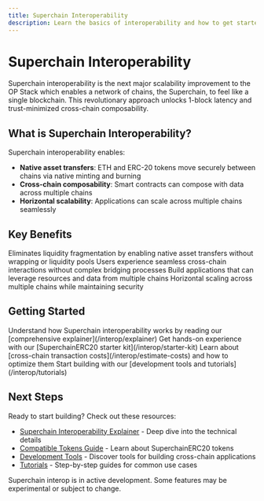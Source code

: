 ```yaml
---
title: Superchain Interoperability
description: Learn the basics of interoperability and how to get started building cross-chain applications.
---
```


# Superchain Interoperability

Superchain interoperability is the next major scalability improvement to the OP Stack which enables a network of chains, the Superchain, to feel like a single blockchain. This revolutionary approach unlocks 1-block latency and trust-minimized cross-chain composability.

## What is Superchain Interoperability?

Superchain interoperability enables:

*   **Native asset transfers**: ETH and ERC-20 tokens move securely between chains via native minting and burning
*   **Cross-chain composability**: Smart contracts can compose with data across multiple chains
*   **Horizontal scalability**: Applications can scale across multiple chains seamlessly

## Key Benefits

<CardGroup cols={2}>
  <Card title="Liquidity Efficiency" icon="droplet">
    Eliminates liquidity fragmentation by enabling native asset transfers without wrapping or liquidity pools
  </Card>

  <Card title="Enhanced UX" icon="user">
    Users experience seamless cross-chain interactions without complex bridging processes
  </Card>

  <Card title="Developer Flexibility" icon="code">
    Build applications that can leverage resources and data from multiple chains
  </Card>

  <Card title="Scalability" icon="arrow-trend-up">
    Horizontal scaling across multiple chains while maintaining security
  </Card>
</CardGroup>

## Getting Started

<Steps>
  <Step title="Learn the Basics">
    Understand how Superchain interoperability works by reading our [comprehensive explainer](/interop/explainer)
  </Step>

  <Step title="Try the Starter Kit">
    Get hands-on experience with our [SuperchainERC20 starter kit](/interop/starter-kit)
  </Step>

  <Step title="Estimate Costs">
    Learn about [cross-chain transaction costs](/interop/estimate-costs) and how to optimize them
  </Step>

  <Step title="Build Your App">
    Start building with our [development tools and tutorials](/interop/tutorials)
  </Step>
</Steps>

## Next Steps

Ready to start building? Check out these resources:

*   [Superchain Interoperability Explainer](/interop/explainer) - Deep dive into the technical details
*   [Compatible Tokens Guide](/interop/compatible-tokens) - Learn about SuperchainERC20 tokens
*   [Development Tools](/interop/tools) - Discover tools for building cross-chain applications
*   [Tutorials](/interop/tutorials) - Step-by-step guides for common use cases

<Info>
  Superchain interop is in active development. Some features may be experimental or subject to change.
</Info>
